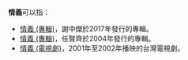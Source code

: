 '''情義'''可以指：
* [[情義_(專輯)|情義 (專輯)]]，謝中傑於2017年發行的專輯。
* [[情義_(專輯)|情義 (專輯)]]，任賢齊於2004年發行的專輯。
* [[情義_(電視劇)|情義 (電視劇)]]，2001年至2002年播映的台灣電視劇。

{{消歧義|Cat=二字作品消歧義}}